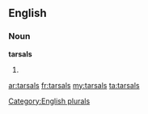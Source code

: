 ==English==

===Noun===
'''tarsals'''

# {{plural of|[[tarsal]]}}

[[Category:English plurals]]

[[ar:tarsals]]
[[fr:tarsals]]
[[my:tarsals]]
[[ta:tarsals]]
